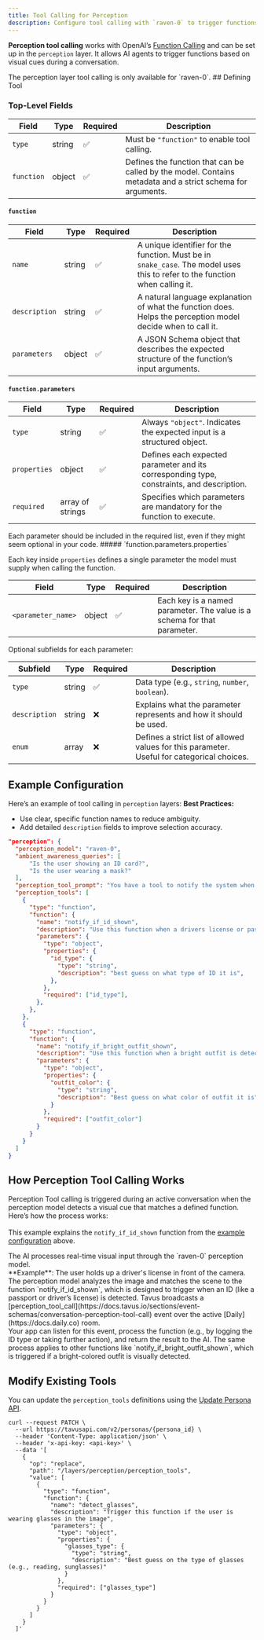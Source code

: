 ```yaml
---
title: Tool Calling for Perception
description: Configure tool calling with `raven-0` to trigger functions from visual input.
---
```


**Perception tool calling** works with OpenAI’s [Function Calling](https://platform.openai.com/docs/guides/function-calling) and can be set up in the `perception` layer. It allows AI agents to trigger functions based on visual cues during a conversation.

<Note>
The perception layer tool calling is only available for `raven-0`.
</Note>
## Defining Tool

### Top-Level Fields
| Field | Type | Required | Description |
|-------|------|----------|-------------|
| `type` | string | ✅ | Must be `"function"` to enable tool calling. |
| `function` | object | ✅ | Defines the function that can be called by the model. Contains metadata and a strict schema for arguments. |

#### `function`

| Field | Type | Required | Description |
|-------|------|----------|-------------|
| `name` | string | ✅ | A unique identifier for the function. Must be in `snake_case`. The model uses this to refer to the function when calling it. |
| `description` | string | ✅ | A natural language explanation of what the function does. Helps the perception model decide when to call it. |
| `parameters` | object | ✅ | A JSON Schema object that describes the expected structure of the function’s input arguments. |

#### `function.parameters`

| Field | Type | Required | Description |
|-------|------|----------|-------------|
| `type` | string | ✅ | Always `"object"`. Indicates the expected input is a structured object. |
| `properties` | object | ✅ | Defines each expected parameter and its corresponding type, constraints, and description. |
| `required` | array of strings | ✅ | Specifies which parameters are mandatory for the function to execute. |
<Note>
Each parameter should be included in the required list, even if they might seem optional in your code.
</Note>
##### `function.parameters.properties`

Each key inside `properties` defines a single parameter the model must supply when calling the function.

| Field | Type | Required | Description |
|-------|------|----------|-------------|
| `<parameter_name>` | object | ✅ | Each key is a named parameter. The value is a schema for that parameter. |

Optional subfields for each parameter:

| Subfield | Type | Required | Description |
|----------|------|----------|-------------|
| `type` | string | ✅ | Data type (e.g., `string`, `number`, `boolean`). |
| `description` | string | ❌ | Explains what the parameter represents and how it should be used. |
| `enum` | array | ❌ | Defines a strict list of allowed values for this parameter. Useful for categorical choices. |

## Example Configuration

Here’s an example of tool calling in `perception` layers:
<Tip>
**Best Practices:**  
- Use clear, specific function names to reduce ambiguity.  
- Add detailed `description` fields to improve selection accuracy.
</Tip>

```json Perception Layer
"perception": {
  "perception_model": "raven-0",
  "ambient_awareness_queries": [
      "Is the user showing an ID card?",
      "Is the user wearing a mask?"
  ],
  "perception_tool_prompt": "You have a tool to notify the system when an ID card is detected, named `notify_if_id_shown`.",
  "perception_tools": [
    {
      "type": "function",
      "function": {
        "name": "notify_if_id_shown",
        "description": "Use this function when a drivers license or passport is detected in the image with high confidence. After collecting the ID, internally use final_ask()",
        "parameters": {
          "type": "object",
          "properties": {
            "id_type": {
              "type": "string",
              "description": "best guess on what type of ID it is",
            },
          },
          "required": ["id_type"],
        },
      },
    },
    {
      "type": "function",
      "function": {
        "name": "notify_if_bright_outfit_shown",
        "description": "Use this function when a bright outfit is detected in the image with high confidence",
        "parameters": {
          "type": "object",
          "properties": {
            "outfit_color": {
              "type": "string",
              "description": "Best guess on what color of outfit it is"
            }
          },
          "required": ["outfit_color"]
        }
      }
    }
  ]
}
```
## How Perception Tool Calling Works

Perception Tool calling is triggered during an active conversation when the perception model detects a visual cue that matches a defined function. Here’s how the process works:  
<Note>  
This example explains the `notify_if_id_shown` function from the [example configuration](#example-configuration) above.  
</Note>

<Steps>
<Step title="Visual Input Detected">
   The AI processes real-time visual input through the `raven-0` perception model.  
   <br/>**Example**: The user holds up a driver's license in front of the camera.
</Step>
<Step title="Tool Matching"> 
   The perception model analyzes the image and matches the scene to the function `notify_if_id_shown`, which is designed to trigger when an ID (like a passport or driver’s license) is detected.
</Step>
<Step title="Event Broadcast"> 
   Tavus broadcasts a [perception_tool_call](https://docs.tavus.io/sections/event-schemas/conversation-perception-tool-call) event over the active [Daily](https://docs.daily.co) room.  
   <br/>Your app can listen for this event, process the function (e.g., by logging the ID type or taking further action), and return the result to the AI.
</Step>
</Steps>
<Note>  
The same process applies to other functions like `notify_if_bright_outfit_shown`, which is triggered if a bright-colored outfit is visually detected.  
</Note>

## Modify Existing Tools
You can update the `perception_tools` definitions using the [Update Persona API](https://docs.tavus.io/api-reference/personas/patch-persona).
```shell
curl --request PATCH \
  --url https://tavusapi.com/v2/personas/{persona_id} \
  --header 'Content-Type: application/json' \
  --header 'x-api-key: <api-key>' \
  --data '[
    {
      "op": "replace",
      "path": "/layers/perception/perception_tools",
      "value": [
        {
          "type": "function",
          "function": {
            "name": "detect_glasses",
            "description": "Trigger this function if the user is wearing glasses in the image",
            "parameters": {
              "type": "object",
              "properties": {
                "glasses_type": {
                  "type": "string",
                  "description": "Best guess on the type of glasses (e.g., reading, sunglasses)"
                }
              },
              "required": ["glasses_type"]
            }
          }
        }
      ]
    }
  ]'

```